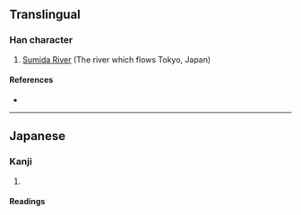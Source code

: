 {{character info/new}}
==Translingual==

===Han character===
{{Han char|rn=85|rad=水|as=15|sn=18|four=|canj=EWGG|ids=⿰氵⿱黒土}}

# [[w:Sumida River|Sumida River]] (The river which flows Tokyo, Japan)

====References====
* {{Han ref|kx=0657.361|hdz=31769.051|uh=6FF9|ud=28665}}

----

==Japanese==

===Kanji===
{{ja-kanji|grade=|rs=水15}}

# {{defn|lang=ja|sort=水15}}

====Readings====
{{ja-readings
|on=ぼく
|kun=
}}